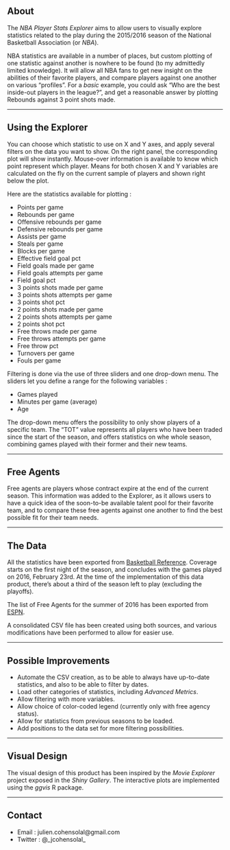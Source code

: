 ## About  

The *NBA Player Stats Explorer* aims to allow users to visually explore statistics related to the play during the 2015/2016 season of the National Basketball Association (or *NBA*). 

NBA statistics are available in a number of places, but custom plotting of one statistic against another is nowhere to be found (to my admittedly limited knowledge). It will allow all NBA fans to get new insight on the abilities of their favorite players, and compare players against one another on various "profiles". For a *basic* example, you could ask "Who are the best inside-out players in the league?", and get a reasonable answer by plotting Rebounds against 3 point shots made.

_________________________________________________________________________________


## Using the Explorer

You can choose which statistic to use on X and Y axes, and apply several filters on the data you want to show. On the right panel, the corresponding plot will show instantly. Mouse-over information is available to know which point represent which player. Means for both chosen X and Y variables are calculated on the fly on the current sample of players and shown right below the plot.

Here are the statistics available for plotting :

* Points per game
* Rebounds per game
* Offensive rebounds per game
* Defensive rebounds per game
* Assists per game
* Steals per game
* Blocks per game
* Effective field goal pct
* Field goals made per game
* Field goals attempts per game
* Field goal pct
* 3 points shots made per game
* 3 points shots attempts per game
* 3 points shot pct
* 2 points shots made per game
* 2 points shots attempts per game
* 2 points shot pct
* Free throws made per game
* Free throws attempts per game
* Free throw pct
* Turnovers per game
* Fouls per game  

Filtering is done via the use of three sliders and one drop-down menu. The sliders let you define a range for the following variables :

* Games played
* Minutes per game (average)
* Age  

The drop-down menu offers the possibility to only show players of a specific team. The "TOT" value represents all players who have been traded since the start of the season, and offers statistics on whe whole season, combining games played with their former and their new teams.

_________________________________________________________________________________


## Free Agents

Free agents are players whose contract expire at the end of the current season. This information was added to the Explorer, as it allows users to have a quick idea of the soon-to-be available talent pool for their favorite team, and to compare these free agents against one another to find the best possible fit for their team needs.

_________________________________________________________________________________


## The Data

All the statistics have been exported from [Basketball Reference](http://www.basketball-reference.com). Coverage starts on the first night of the season, and concludes with the games played on 2016, February 23rd. At the time of the implementation of this data product, there's about a third of the season left to play (excluding the playoffs).

The list of Free Agents for the summer of 2016 has been exported from [ESPN](http://espn.go.com/nba).

A consolidated CSV file has been created using both sources, and various modifications have been performed to allow for easier use.

_________________________________________________________________________________


## Possible Improvements

* Automate the CSV creation, as to be able to always have up-to-date statistics, and also to be able to filter by dates.
* Load other categories of statistics, including *Advanced Metrics*. 
* Allow filtering with more variables. 
* Allow choice of color-coded legend (currently only with free agency status).
* Allow for statistics from previous seasons to be loaded. 
* Add positions to the data set for more filtering possibilities.

_________________________________________________________________________________


## Visual Design

The visual design of this product has been inspired by the *Movie Explorer* project exposed in the *Shiny Gallery*. The interactive plots are implemented using the *ggvis* R package.

_________________________________________________________________________________


## Contact

* Email : julien.cohensolal@gmail.com
* Twitter : @_jcohensolal_

